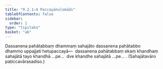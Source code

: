 ```yaml
---
title: "9.2.1–4 Paccayānulomādi"
tableOfContents: false
sidebar:
  order: 1
type: "tipitaka"
basket: "ab"
---
```



<DynamicBreadcrumb />

<Division number="35">

<Paragraph number="857">
Dassanena pahātabbaṃ dhammaṃ sahajāto dassanena pahātabbo dhammo uppajjati hetupaccayā—  dassanena pahātabbaṃ ekaṃ khandhaṃ sahajātā tayo khandhā …pe…  dve khandhe sahajātā …pe… .

</Paragraph>
</Division>

<Paragraph number="858" type="center">
(Sahajātavāro paṭiccavārasadiso.)
</Paragraph>